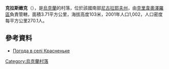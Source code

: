 {{coord|48|8|16|N|30|19|32|E|scale:100000|display=title}}

'''克拉斯嫩克'''（{{lang-uk|Красненьке}}），是[[烏克蘭|烏克蘭]]的村落，位於該國南部[[尼古拉耶夫州|尼古拉耶夫州]]，由[[克里韋奧澤羅區|克里韋奧澤羅區]]負責管轄，面積3.71平方公里，海拔高度103米，2001年人口1,002，人口密度每平方公里270.1人。

==參考資料==
* [http://weather.in.ua/ua/nikolaevskaja/12024 Погода в селі Красненьке] {{Wayback|url=http://weather.in.ua/ua/nikolaevskaja/12024 |date=20160607115748 }}

{{Ukraine-geo-stub}}
[[Category:烏克蘭村落|Category:烏克蘭村落]]